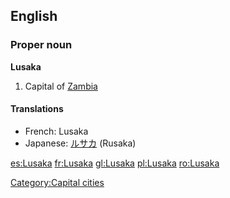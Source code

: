==English==

===Proper noun===
'''Lusaka'''
# Capital of [[Zambia]]

====Translations====
{{top}}
*French: Lusaka
*Japanese: [[ルサカ]] (Rusaka)
{{bottom}}

[[Category:Capital cities]]

[[es:Lusaka]]
[[fr:Lusaka]]
[[gl:Lusaka]]
[[pl:Lusaka]]
[[ro:Lusaka]]